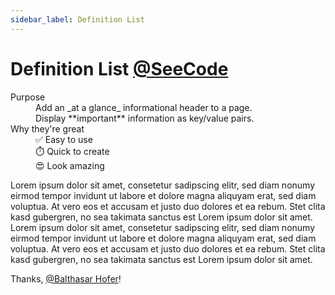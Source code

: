 ```yaml
---
sidebar_label: Definition List
---
```



# Definition List [@SeeCode](https://github.com/SilasBerger/teaching-website/blob/main/content/material/Components-Gallery/06-Definition-List.mdx)
<DefinitionList>
  <dt>Purpose</dt>
  <dd>Add an _at a glance_ informational header to a page.</dd>
  <dd>Display **important** information as key/value pairs.</dd>

  <dt>Why they're great</dt>
  <dd>✅ Easy to use</dd>
  <dd>⏱️ Quick to create</dd>
  <dd>😍 Look amazing</dd>
</DefinitionList>

Lorem ipsum dolor sit amet, consetetur sadipscing elitr, sed diam nonumy eirmod tempor invidunt ut labore et dolore
magna aliquyam erat, sed diam voluptua. At vero eos et accusam et justo duo dolores et ea rebum. Stet clita kasd
gubergren, no sea takimata sanctus est Lorem ipsum dolor sit amet. Lorem ipsum dolor sit amet, consetetur sadipscing
elitr, sed diam nonumy eirmod tempor invidunt ut labore et dolore magna aliquyam erat, sed diam voluptua. At vero eos
et accusam et justo duo dolores et ea rebum. Stet clita kasd gubergren, no sea takimata sanctus est Lorem ipsum dolor
sit amet.

Thanks, [@Balthasar Hofer](https://github.com/lebalz/ofi-blog)!

